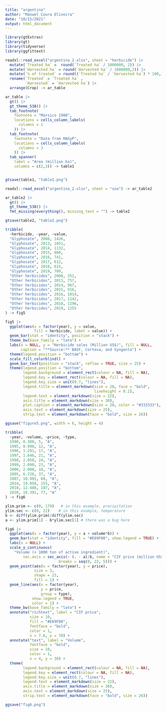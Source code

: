 ```yaml
---
title: "argentina"
author: "Maxwel Coura Oliveira"
date: "10/15/2021"
output: html_document
---
```


```r
library(gtExtras)
library(gt)
library(tidyverse)
library(ggfittext)

```


```r
readxl::read_excel("argentina_2.xlsx", sheet = "herbicide") |> 
  mutate(`Treated ha` =  round(`Treated ha` / 1000000, 2)) |> 
  mutate(`Harvested ha` = round(`Harvested ha` / 1000000,2)) |> 
  mutate(`% of treated` = round((`Treated ha` / `Harvested ha`) * 100,1)) |> 
  rename(`Treated` = `Treated ha` , 
         `Harvested` = `Harvested ha`) |> 
  arrange(Crop) -> ar_table
```

```r
ar_table |> 
  gt() |> 
  gt_theme_538() |> 
  tab_footnote(
    footnote = "Marsico 1980",
    locations = cells_column_labels(
      columns = 1
    )) |> 
  tab_footnote(
    footnote = "Data from MAGyP",
    locations = cells_column_labels(
      columns = 3
    )) |> 
  tab_spanner(
    label = "Area (million ha)",
    columns = c(2,3)) -> table1


gtsave(table1, "table1.png")
```



```r
readxl::read_excel("argentina_2.xlsx", sheet = "soa") -> ar_table2
```




```r
ar_table2 |> 
  gt() |> 
  gt_theme_538() |> 
  fmt_missing(everything(), missing_text = "") -> table2

gtsave(table2, "table2.png")
```


```r
tribble(
  ~herbicide, ~year, ~value,
  "Glyphosate", 2008, 1426,
  "Glyphosate", 2013, 1051,
  "Glyphosate", 2014, 1132,
  "Glyphosate", 2015, 860,
  "Glyphosate", 2016, 741,
  "Glyphosate", 2017, 612,
  "Glyphosate", 2018, 615,
  "Glyphosate", 2019, 709,
  "Other herbicides", 2008, 351,
  "Other herbicides", 2013, 757,
  "Other herbicides", 2014, 967,
  "Other herbicides", 2015, 916,
  "Other herbicides", 2016, 1014,
  "Other herbicides", 2017, 1142,
  "Other herbicides", 2018, 1196,
  "Other herbicides", 2019, 1255
) -> fig5
```


```r
fig5 |> 
  ggplot(aes(x = factor(year), y = value, 
             fill = herbicide, label = value)) +
  geom_bar(stat = "identity", position = "stack") +
  theme_bw(base_family = "lato") +
  labs(x = NULL, y = "Herbicide sales (Million US$)", fill = NULL, 
       caption = "**Source:** BASF, Corteva, and Syngenta") +
  theme(legend.position = "bottom") +
  scale_fill_colorblind() +
  geom_bar_text(position = "stack", reflow = TRUE, size = 25) +
  theme(legend.position = "bottom",
        legend.background = element_rect(colour = NA, fill = NA),
        legend.key = element_rect(colour = NA, fill = NA),
        legend.key.size = unit(0.7, "lines"),
        legend.title = element_markdown(size = 20, face = "bold", 
                                        lineheight = 0.2),
        legend.text = element_markdown(size = 22),
        axis.title = element_markdown(size = 30),
        plot.caption = element_markdown(size = 20, color = "#333333"),
        axis.text = element_markdown(size = 25),
        strip.text = element_markdown(face = "bold", size = 26))

ggsave("figure5.png", width = 6, height = 4)
```



```r
tribble(
  ~year, ~volume, ~price, ~type,
  1990, 0.380, 5, "A",
  1995, 0.990, 12, "A",
  1996, 1.291, 17, "A",
  1997, 1.646, 21, "A",
  1998, 2.058, 24, "A",
  1999, 2.090, 23, "A",
  2000, 2.080, 18, "A",
  2005, 6.726, 37, "A",
  2007, 10.991, 68, "A",
  2014, 19.058, 155, "A",
  2018, 12.488, 107, "A",
  2020, 10.391, 77, "A"
) -> fig6
```


```r
ylim.prim <- c(0, 179)   # in this example, precipitation
ylim.sec <- c(0, 22)    # in this example, temperature
b <- diff(ylim.prim)/diff(ylim.sec)
a <- ylim.prim[1] - b*ylim.sec[1] # there was a bug here
```



```r
fig6 |> 
  ggplot(aes(x = factor(year), y = a + volume*b)) +
  geom_bar(stat = "identity", fill = "#E69F00", show.legend = TRUE) +
  labs(x = NULL) +
  scale_y_continuous(
    "Volume (× 1000 ton of active ingredient)", 
        sec.axis = sec_axis(~ (. - a)/b, name = "CIF price (million US$)",
                        breaks = seq(0, 22, 5))) +
  geom_point(aes(x = factor(year), y = price),
             size = 3,
             shape = 23,
             fill = 1) +
  geom_line(aes(x = factor(year), 
                y = price, 
                group = type),
            show.legend = TRUE,
            color = 1) +
  theme_bw(base_family = "lato") +
  annotate("richtext", label = "CIF price",
           size = 10,
           fill = "#E69F00",
           fontface = "bold",
           color = 1,
           x = 7.6, y = 70) +
  annotate("text", label = "Volume",
           fontface = "bold",
           size = 10,
           color = 1,
           x = 4, y = 30) +
  theme(
        legend.background = element_rect(colour = NA, fill = NA),
        legend.key = element_rect(colour = NA, fill = NA),
        legend.key.size = unit(0.7, "lines"),
        legend.text = element_markdown(size = 22),
        axis.title = element_markdown(size = 30),
        axis.text = element_markdown(size = 25),
        strip.text = element_markdown(face = "bold", size = 26))

ggsave("fig6.png")
```

